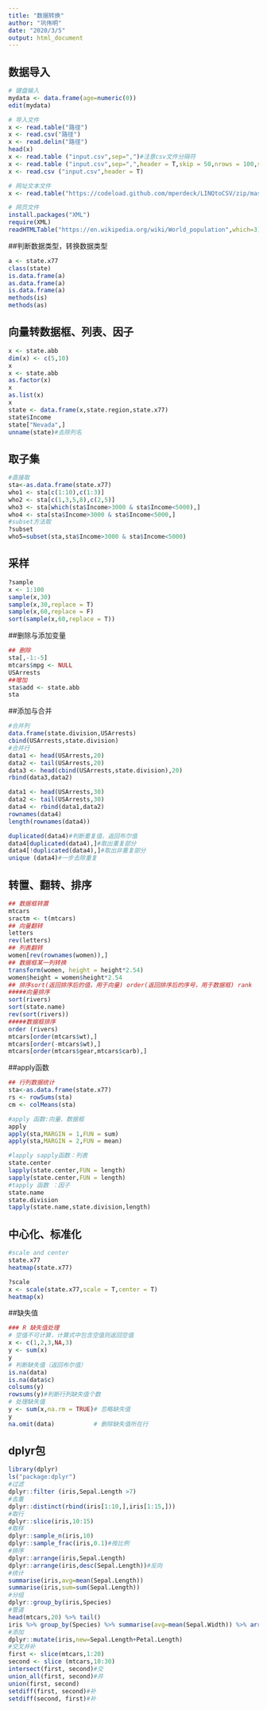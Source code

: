 ```yaml
---
title: "数据转换"
author: "巩伟明"
date: "2020/3/5"
output: html_document
---
```

## 数据导入
```r
# 键盘输入
mydata <- data.frame(age=numeric(0))
edit(mydata)

# 导入文件
x <- read.table("路径")
x <- read.csv("路径")
x <- read.delin("路径")
head(x)
x <- read.table ("input.csv",sep=",")#注意csv文件分隔符
x <- read.table ("input.csv",sep=",",header = T,skip = 50,nrows = 100,stringsAsFactors = F)
x <- read.csv ("input.csv",header = T)

# 网址文本文件
x <- read.table("https://codeload.github.com/mperdeck/LINQtoCSV/zip/master",header = TRUE)

# 网页文件
install.packages("XML")
require(XML)
readHTMLTable("https://en.wikipedia.org/wiki/World_population",which=3)
```



##判断数据类型，转换数据类型
```r
a <- state.x77
class(state)
is.data.frame(a)
as.data.frame(a)
is.data.frame(a)
methods(is)
methods(as)
```


## 向量转数据框、列表、因子
```r
x <- state.abb
dim(x) <- c(5,10)
x
x <- state.abb
as.factor(x)
x
as.list(x)
x
state <- data.frame(x,state.region,state.x77)
state$Income
state["Nevada",]
unname(state)#去除列名
```


## 取子集
```r
#直接取
sta<-as.data.frame(state.x77)
who1 <- sta[c(1:10),c(1:3)]
who2 <- sta[c(1,3,5,8),c(2,5)]
who3 <- sta[which(sta$Income>3000 & sta$Income<5000),]
who4 <- sta[sta$Income>3000 & sta$Income<5000,]
#subset方法取
?subset
who5=subset(sta,sta$Income>3000 & sta$Income<5000)
```


## 采样
```r
?sample
x <- 1:100
sample(x,30)
sample(x,30,replace = T)
sample(x,60,replace = F)
sort(sample(x,60,replace = T))
```


##删除与添加变量
```r
## 删除
sta[,-1:-5]
mtcars$mpg <- NULL
USArrests
##增加
sta$add <- state.abb
sta
```


##添加与合并
```r
#合并列
data.frame(state.division,USArrests)
cbind(USArrests,state.division)
#合并行
data1 <- head(USArrests,20)
data2 <- tail(USArrests,20)
data3 <- head(cbind(USArrests,state.division),20)
rbind(data3,data2)

data1 <- head(USArrests,30)
data2 <- tail(USArrests,30)
data4 <- rbind(data1,data2)
rownames(data4)
length(rownames(data4))

duplicated(data4)#判断重复值，返回布尔值
data4[duplicated(data4),]#取出重复部分
data4[!duplicated(data4),]#取出非重复部分
unique (data4)#一步去除重复
```


## 转置、翻转、排序
```r
## 数据框转置
mtcars
sractm <- t(mtcars)
## 向量翻转
letters
rev(letters)
## 列表翻转
women[rev(rownames(women)),]
## 数据框某一列转换
transform(women, height = height*2.54)
women$height = women$height*2.54
## 排序sort(返回排序后的值，用于向量) order(返回排序后的序号，用于数据框) rank
#####向量排序
sort(rivers)
sort(state.name)
rev(sort(rivers))
#####数据框排序
order (rivers)
mtcars[order(mtcars$wt),]
mtcars[order(-mtcars$wt),]
mtcars[order(mtcars$gear,mtcars$carb),]
```

##apply函数
```r
## 行列数据统计
sta<-as.data.frame(state.x77)
rs <- rowSums(sta)
cm <- colMeans(sta)

#apply 函数:向量、数据框
apply
apply(sta,MARGIN = 1,FUN = sum)
apply(sta,MARGIN = 2,FUN = mean)

#lapply sapply函数：列表
state.center
lapply(state.center,FUN = length)
sapply(state.center,FUN = length)
#tapply 函数 ：因子
state.name
state.division
tapply(state.name,state.division,length)
```

## 中心化、标准化
```r
#scale and center
state.x77
heatmap(state.x77)

?scale
x <- scale(state.x77,scale = T,center = T)
heatmap(x)
```


##缺失值
```r
### R 缺失值处理
# 空值不可计算，计算式中包含空值则返回空值
x <- c(1,2,3,NA,3)
y <- sum(x)
y
# 判断缺失值（返回布尔值）
is.na(data)      
is.na(data$c)
colsums(y)
rowsums(y)#判断行列缺失值个数
# 处理缺失值
y <- sum(x,na.rm = TRUE)# 忽略缺失值
y
na.omit(data)           # 删除缺失值所在行
```

## dplyr包
```r
library(dplyr)
ls("package:dplyr")
#过滤
dplyr::filter (iris,Sepal.Length >7)
#去重
dplyr::distinct(rbind(iris[1:10,],iris[1:15,]))
#取行
dplyr::slice(iris,10:15)
#取样
dplyr::sample_n(iris,10)
dplyr::sample_frac(iris,0.1)#按比例
#排序
dplyr::arrange(iris,Sepal.Length)
dplyr::arrange(iris,desc(Sepal.Length))#反向
#统计
summarise(iris,avg=mean(Sepal.Length))
summarise(iris,sum=sum(Sepal.Length))
#分组
dplyr::group_by(iris,Species)
#管道
head(mtcars,20) %>% tail()
iris %>% group_by(Species) %>% summarise(avg=mean(Sepal.Width)) %>% arrange(avg)
#添加
dplyr::mutate(iris,new=Sepal.Length+Petal.Length)
#交叉并补
first <- slice(mtcars,1:20)
second <- slice (mtcars,10:30)
intersect(first, second)#交
union_all(first, second)#并
union(first, second)
setdiff(first, second)#补
setdiff(second, first)#补
```
